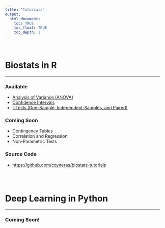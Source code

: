 ```yaml
---
title: "Tutorials"
output:
  html_document:
    toc: TRUE
    toc_float: TRUE
    toc_depth: 1
---
```


<style>
h1{margin-top: 36px}
</style>

<br>

# Biostats in R

---

### Available
- [Analysis of Variance (ANOVA)](R_Tutorial_ANOVA.html)
- [Confidence Intervals](R_Tutorial_ConfidenceIntervals.html)
- [t-Tests (One-Sample, Independent-Samples, and Paired)](R_Tutorial_tTest.html)

### Coming Soon
- Contingency Tables
- Correlation and Regression
- Non-Parametric Tests

### Source Code
- [https://github.com/coyneras/biostats-tutorials](https://github.com/aaroncoyner/biostats-tutorials)

<br>
<br>

# Deep Learning in Python

---

### Coming Soon!